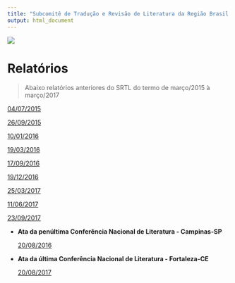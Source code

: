 ```yaml
---
title: "Subcomitê de Tradução e Revisão de Literatura da Região Brasil Sul"
output: html_document
---
```


![](link/logo.png)

# Relatórios 

>Abaixo relatórios anteriores do SRTL do termo de março/2015 à março/2017

  [04/07/2015](report/report_SRTL.pdf)

  [26/09/2015](report/Report_2.pdf)

  [10/01/2016](report/Report_3.pdf)
  
  [19/03/2016](report/Report_4.pdf)
  
  [17/09/2016](report/Relatorio_SRTL_Setembro2016.pdf)
  
  [19/12/2016](report/Relatorio_SRTL_Dezembro2016.pdf)
  
  [25/03/2017](report/Relatorio_SRTL_Março2017.pdf)
  
  [11/06/2017](report/Relatorio_SRTL_Junho2017.pdf)
  
  [23/09/2017](report/Relatorio_SRTL_Setembro2017.pdf)
  
- **Ata da penúltima Conferência Nacional de Literatura - Campinas-SP**

  [20/08/2016](report/conferência.pdf)
  
- **Ata da última Conferência Nacional de Literatura - Fortaleza-CE**

  [20/08/2017](report/Conferência_Fortaleza.pdf)